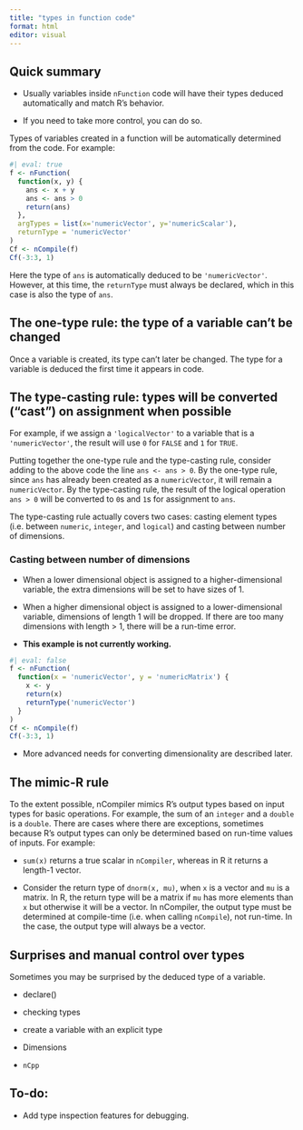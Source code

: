 ```yaml
---
title: "types in function code"
format: html
editor: visual
---
```


## Quick summary

-   Usually variables inside `nFunction` code will have their types deduced automatically and match R's behavior.

-   If you need to take more control, you can do so.

Types of variables created in a function will be automatically determined from the code. For example:

```r
#| eval: true
f <- nFunction(
  function(x, y) {
    ans <- x + y
    ans <- ans > 0
    return(ans)
  },
  argTypes = list(x='numericVector', y='numericScalar'),
  returnType = 'numericVector'
)
Cf <- nCompile(f)
Cf(-3:3, 1)
```

Here the type of `ans` is automatically deduced to be `'numericVector'`. However, at this time, the `returnType` must always be declared, which in this case is also the type of `ans`.

## The one-type rule: the type of a variable can't be changed

Once a variable is created, its type can't later be changed. The type for a variable is deduced the first time it appears in code.

## The type-casting rule: types will be converted ("cast") on assignment when possible

For example, if we assign a `'logicalVector'` to a variable that is a `'numericVector'`, the result will use `0` for `FALSE` and `1` for `TRUE`.

Putting together the one-type rule and the type-casting rule, consider adding to the above code the line `ans <- ans > 0`. By the one-type rule, since `ans` has already been created as a `numericVector`, it will remain a `numericVector`. By the type-casting rule, the result of the logical operation `ans > 0` will be converted to `0`s and `1`s for assignment to `ans`.

The type-casting rule actually covers two cases: casting element types (i.e. between `numeric`, `integer`, and `logical`) and casting between number of dimensions.

### Casting between number of dimensions

-   When a lower dimensional object is assigned to a higher-dimensional variable, the extra dimensions will be set to have sizes of 1.

-   When a higher dimensional object is assigned to a lower-dimensional variable, dimensions of length 1 will be dropped. If there are too many dimensions with length \> 1, there will be a run-time error.

-   **This example is not currently working.**

```r
#| eval: false
f <- nFunction(
  function(x = 'numericVector', y = 'numericMatrix') {
    x <- y
    return(x)
    returnType('numericVector')
  }
)
Cf <- nCompile(f)
Cf(-3:3, 1)
```

-   More advanced needs for converting dimensionality are described later.

## The mimic-R rule

To the extent possible, nCompiler mimics R's output types based on input types for basic operations. For example, the sum of an `integer` and a `double` is a `double`. There are cases where there are exceptions, sometimes because R's output types can only be determined based on run-time values of inputs. For example:

-   `sum(x)` returns a true scalar in `nCompiler`, whereas in R it returns a length-1 vector.

-   Consider the return type of `dnorm(x, mu)`, when `x` is a vector and `mu` is a matrix. In R, the return type will be a matrix if `mu` has more elements than `x` but otherwise it will be a vector. In nCompiler, the output type must be determined at compile-time (i.e. when calling `nCompile`), not run-time. In the case, the output type will always be a vector.

## Surprises and manual control over types

Sometimes you may be surprised by the deduced type of a variable.

-   declare()

-   checking types

-   create a variable with an explicit type

-   Dimensions

-   `nCpp`

## To-do:

-   Add type inspection features for debugging.

